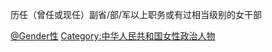 历任（曾任或现任）副省/部/军以上职务或有过相当级别的女干部

[[Category:中华人民共和国高级干部|@Gender性]]
[[Category:中华人民共和国女性政治人物|Category:中华人民共和国女性政治人物]]